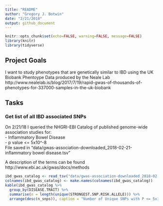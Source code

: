 ```yaml
---
title: "README"
author: "Gregory J. Botwin"
date: "2/21/2018"
output: github_document
---
```


```r
knitr::opts_chunk$set(echo=FALSE, warning=FALSE, message=FALSE)
library(knitr)
library(tidyverse)
```

## Project Goals
I want to study phenotypes that are genetically similar to IBD using the UK Biobank Phentoype Data produced by the Neale Lab http://www.nealelab.is/blog/2017/7/19/rapid-gwas-of-thousands-of-phenotypes-for-337000-samples-in-the-uk-biobank 

## Tasks
### Get list of all IBD associated SNPs
On 2/21/18 I queried the NHGRI-EBI Catalog of published genome-wide association studies for:  
- Inflammatory Bowel Disease  
- p value <= 5x10^-8  
File saved in "data/gwas-association-downloaded_2018-02-21-inflammatory bowel disease.tsv"

A description of the terms can be found http://www.ebi.ac.uk/gwas/docs/methods 

```r
ibd_gwas_catalog <- read_tsv("data/gwas-association-downloaded_2018-02-21-inflammatory bowel disease.tsv") 
colnames(ibd_gwas_catalog) <- make.names(colnames(ibd_gwas_catalog))
kable(ibd_gwas_catalog %>%
  group_by(DISEASE.TRAIT) %>%
  summarise(n = length(unique(STRONGEST.SNP.RISK.ALLELE))) %>%
  arrange(desc(n_snps)), caption = "Number of Unique SNPs with P <= 5x10^-8 per IBD Trait")
```

